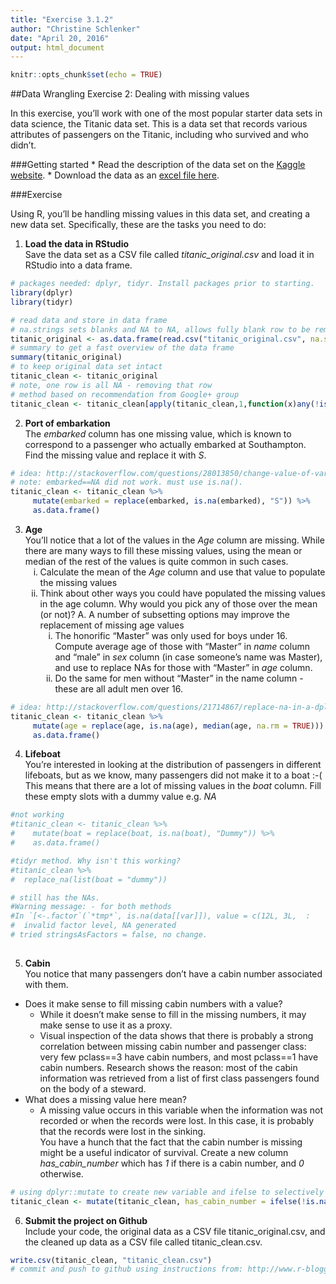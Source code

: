 ```yaml
---
title: "Exercise 3.1.2"
author: "Christine Schlenker"
date: "April 20, 2016"
output: html_document
---
```

<!-- INCOMPLETE - trying to replace NA in boat column with dummy, currently failing-->
```r
knitr::opts_chunk$set(echo = TRUE)
```

##Data Wrangling Exercise 2: Dealing with missing values  

In this exercise, you'll work with one of the most popular starter data sets in data science, the Titanic data set. This is a data set that records various attributes of passengers on the Titanic, including who survived and who didn’t.  

###Getting started
* Read the description of the data set on the [Kaggle website](https://www.kaggle.com/c/titanic/data).
* Download the data as an [excel file here](http://biostat.mc.vanderbilt.edu/wiki/pub/Main/DataSets/titanic3.xls).

###Exercise

Using R, you’ll be handling missing values in this data set, and creating a new data set. Specifically, these are the tasks you need to do:  

(@) **Load the data in RStudio**  
Save the data set as a CSV file called *titanic_original.csv* and load it in RStudio into a data frame.  
```r
# packages needed: dplyr, tidyr. Install packages prior to starting.
library(dplyr)
library(tidyr)
```

```r
# read data and store in data frame
# na.strings sets blanks and NA to NA, allows fully blank row to be removed below
titanic_original <- as.data.frame(read.csv("titanic_original.csv", na.strings = c("", NA)))
# summary to get a fast overview of the data frame
summary(titanic_original)
# to keep original data set intact
titanic_clean <- titanic_original
# note, one row is all NA - removing that row
# method based on recommendation from Google+ group
titanic_clean <- titanic_clean[apply(titanic_clean,1,function(x)any(!is.na(x))),]

```


(@) **Port of embarkation**  
The *embarked* column has one missing value, which is known to correspond to a passenger who actually embarked at Southampton. Find the missing value and replace it with *S*.

```r
# idea: http://stackoverflow.com/questions/28013850/change-value-of-variable-with-dplyr
# note: embarked==NA did not work. must use is.na().
titanic_clean <- titanic_clean %>%
     mutate(embarked = replace(embarked, is.na(embarked), "S")) %>% 
     as.data.frame()

```


(@) **Age**  
You’ll notice that a lot of the values in the *Age* column are missing. While there are many ways to fill these missing values, using the mean or median of the rest of the values is quite common in such cases.
    i. Calculate the mean of the *Age* column and use that value to populate the missing values
    ii. Think about other ways you could have populated the missing values in the age column. Why would you pick any of those over the mean (or not)?
      A. A number of subsetting options may improve the replacement of missing age values
        i. The honorific "Master" was only used for boys under 16. Compute average age of those with "Master" in *name* column and "male" in *sex* column (in case someone's name was Master), and use to replace NAs for those with "Master" in *age* column.
        ii. Do the same for men without "Master" in the name column - these are all adult men over 16.

```r
# idea: http://stackoverflow.com/questions/21714867/replace-na-in-a-dplyr-chain
titanic_clean <- titanic_clean %>%
     mutate(age = replace(age, is.na(age), median(age, na.rm = TRUE))) %>% 
     as.data.frame()
```
    

(@) **Lifeboat**  
You’re interested in looking at the distribution of passengers in different lifeboats, but as we know, many passengers did not make it to a boat :-( This means that there are a lot of missing values in the *boat* column. Fill these empty slots with a dummy value e.g. *NA*
```r
#not working
#titanic_clean <- titanic_clean %>%
#    mutate(boat = replace(boat, is.na(boat), "Dummy")) %>%
#    as.data.frame()

#tidyr method. Why isn't this working?
#titanic_clean %>% 
#  replace_na(list(boat = "dummy"))

# still has the NAs.
#Warning message: - for both methods
#In `[<-.factor`(`*tmp*`, is.na(data[[var]]), value = c(12L, 3L,  :
#  invalid factor level, NA generated
# tried stringsAsFactors = false, no change.
  
```


(@) **Cabin**  
You notice that many passengers don’t have a cabin number associated with them.  
* Does it make sense to fill missing cabin numbers with a value?  
    + While it doesn't make sense to fill in the missing numbers, it may make sense to use it as a proxy.  
    + Visual inspection of the data shows that there is probably a strong correlation between missing cabin number and passenger class: very few pclass==3 have cabin numbers, and most pclass==1 have cabin numbers. Research shows the reason: most of the cabin information was retrieved from a list of first class passengers found on the body of a steward.  
* What does a missing value here mean?  
    + A missing value occurs in this variable when the information was not recorded or when the records were lost. In this case, it is probably that the records were lost in the sinking.   
You have a hunch that the fact that the cabin number is missing might be a useful indicator of survival. Create a new column *has_cabin_number* which has *1* if there is a cabin number, and *0* otherwise.

```r
# using dplyr::mutate to create new variable and ifelse to selectively fill with 1 or 0
titanic_clean <- mutate(titanic_clean, has_cabin_number = ifelse(!is.na(titanic_clean$cabin), 1, 0))
```

(@) **Submit the project on Github**  
Include your code, the original data as a CSV file titanic_original.csv, and the cleaned up data as a CSV file called titanic_clean.csv.

```r
write.csv(titanic_clean, "titanic_clean.csv")
# commit and push to github using instructions from: http://www.r-bloggers.com/rstudio-and-github/
```

